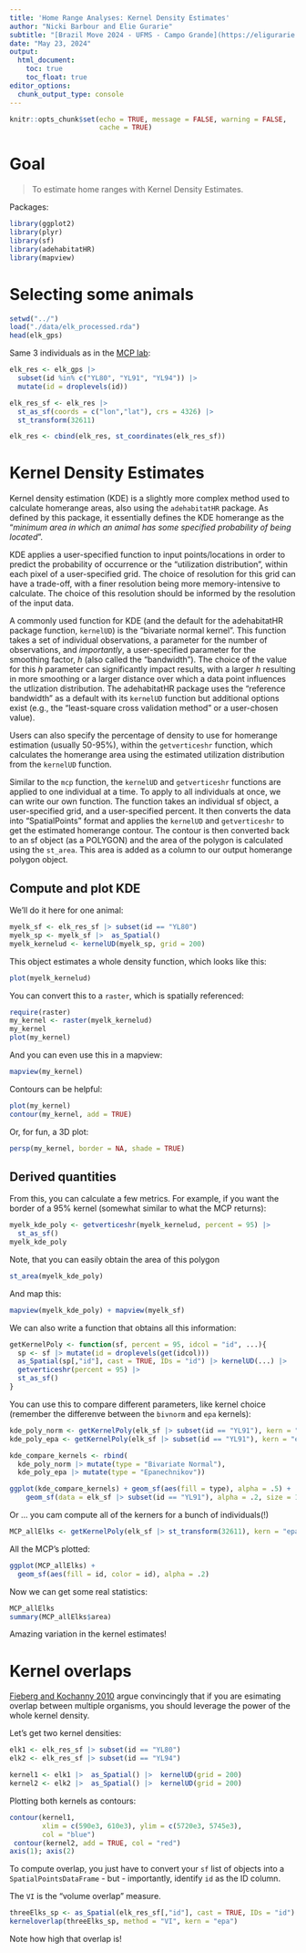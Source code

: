 ```yaml
---
title: 'Home Range Analyses: Kernel Density Estimates'
author: "Nicki Barbour and Elie Gurarie"
subtitle: "[Brazil Move 2024 - UFMS - Campo Grande](https://eligurarie.github.io/BrazilMove2024)"
date: "May 23, 2024"
output:
  html_document:
    toc: true
    toc_float: true
editor_options: 
  chunk_output_type: console
---
```


```r
knitr::opts_chunk$set(echo = TRUE, message = FALSE, warning = FALSE, 
                      cache = TRUE)
```

# Goal

> To estimate home ranges with Kernel Density Estimates. 

Packages:

```r
library(ggplot2)
library(plyr)
library(sf)
library(adehabitatHR)
library(mapview)
```


# Selecting some animals

```r
setwd("../")
load("./data/elk_processed.rda")
head(elk_gps)
```

Same 3 individuals as in the [MCP lab](HomeRanges_KDE.html):

```r
elk_res <- elk_gps |>
  subset(id %in% c("YL80", "YL91", "YL94")) |>
  mutate(id = droplevels(id))

elk_res_sf <- elk_res |> 
  st_as_sf(coords = c("lon","lat"), crs = 4326) |> 
  st_transform(32611) 

elk_res <- cbind(elk_res, st_coordinates(elk_res_sf))
```
 
# Kernel Density Estimates

Kernel density estimation (KDE) is a slightly more complex method used to calculate homerange areas, also using the `adehabitatHR` package. As defined by this package, it essentially defines the KDE homerange as the "*minimum area in which an animal has some specified probability of being located*".

KDE applies a user-specified function to input points/locations in order to predict the probability of occurrence or the "utilization distribution", within each pixel of a user-specified grid. The choice of resolution for this grid can have a trade-off, with a finer resolution being more memory-intensive to calculate. The choice of this resolution should be informed by the resolution of the input data.

A commonly used function for KDE (and the default for the adehabitatHR package function, `kernelUD`) is the "bivariate normal kernel". This function takes a set of individual observations, a parameter for the number of observations, and *importantly*, a user-specified parameter for the smoothing factor, *h* (also called the "bandwidth"). The choice of the value for this *h* parameter can significantly impact results, with a larger *h* resulting in more smoothing or a larger distance over which a data point influences the utlization distribution. The adehabitatHR package uses the "reference bandwidth" as a default with its `kernelUD` function but additional options exist (e.g., the "least-square cross validation method" or a user-chosen value).

Users can also specify the percentage of density to use for homerange estimation (usually 50-95%), within the `getverticeshr` function, which calculates the homerange area using the estimated utilization distribution from the `kernelUD` function.

Similar to the `mcp` function, the `kernelUD` and `getverticeshr` functions are applied to one individual at a time. To apply to all individuals at once, we can write our own function. The function takes an individual sf object, a user-specified grid, and a user-specified percent. It then converts the data into "SpatialPoints" format and applies the `kernelUD` and `getverticeshr` to get the estimated homerange contour. The contour is then converted back to an sf object (as a POLYGON) and the area of the polygon is calculated using the `st_area`. This area is added as a column to our output homerange polygon object.

## Compute and plot KDE

We'll do it here for one animal:

```r
myelk_sf <- elk_res_sf |> subset(id == "YL80")
myelk_sp <- myelk_sf |>  as_Spatial() 
myelk_kernelud <- kernelUD(myelk_sp, grid = 200)
```

This object estimates a whole density function, which looks like this: 

```r
plot(myelk_kernelud)
```

You can convert this to a `raster`, which is spatially referenced:

```r
require(raster)
my_kernel <- raster(myelk_kernelud)
my_kernel
plot(my_kernel)
```

And you can even use this in a mapview:

```r
mapview(my_kernel)
```

Contours can be helpful:


```r
plot(my_kernel)
contour(my_kernel, add = TRUE)
```

Or, for fun, a 3D plot:

```r
persp(my_kernel, border = NA, shade = TRUE)
```



## Derived quantities

From this, you can calculate a few metrics.  For example, if you want the border of a 95% kernel (somewhat similar to what the MCP returns):
 
```r
myelk_kde_poly <- getverticeshr(myelk_kernelud, percent = 95) |>
  st_as_sf()
myelk_kde_poly
```

Note, that you can easily obtain the area of this polygon

```r
st_area(myelk_kde_poly)
```

And map this:

```r
mapview(myelk_kde_poly) + mapview(myelk_sf)
```


We can also write a function that obtains all this information:

```r
getKernelPoly <- function(sf, percent = 95, idcol = "id", ...){
  sp <- sf |> mutate(id = droplevels(get(idcol))) 
  as_Spatial(sp[,"id"], cast = TRUE, IDs = "id") |> kernelUD(...) |>
  getverticeshr(percent = 95) |> 
  st_as_sf()
}
```

You can use this to compare different parameters, like kernel choice (remember the differenve between the `bivnorm` and `epa` kernels): 


```r
kde_poly_norm <- getKernelPoly(elk_sf |> subset(id == "YL91"), kern = "bivnorm") 
kde_poly_epa <- getKernelPoly(elk_sf |> subset(id == "YL91"), kern = "epa") 

kde_compare_kernels <- rbind(
  kde_poly_norm |> mutate(type = "Bivariate Normal"),
  kde_poly_epa |> mutate(type = "Epanechnikov"))

ggplot(kde_compare_kernels) + geom_sf(aes(fill = type), alpha = .5) + 
    geom_sf(data = elk_sf |> subset(id == "YL91"), alpha = .2, size = 1)
```



Or ... you cam compute all of the kerners for a bunch of individuals(!)

```r
MCP_allElks <- getKernelPoly(elk_sf |> st_transform(32611), kern = "epa") 
```
 
All the MCP's plotted:
 
```r
ggplot(MCP_allElks) + 
  geom_sf(aes(fill = id, color = id), alpha = .2)
```

Now we can get some real statistics:

```r
MCP_allElks
summary(MCP_allElks$area)
```

Amazing variation in the kernel estimates!



# Kernel overlaps

[Fieberg and Kochanny 2010](https://wildlife.onlinelibrary.wiley.com/doi/abs/10.2193/0022-541X(2005)69[1346:QHOTIO]2.0.CO;2) argue convincingly that if you are esimating overlap between multiple organisms, you should leverage the power of the whole kernel density. 

Let's get two kernel densities:


```r
elk1 <- elk_res_sf |> subset(id == "YL80")
elk2 <- elk_res_sf |> subset(id == "YL94")

kernel1 <- elk1 |>  as_Spatial() |>  kernelUD(grid = 200)
kernel2 <- elk2 |>  as_Spatial() |>  kernelUD(grid = 200)
```

Plotting both kernels as contours:

```r
contour(kernel1, 
        xlim = c(590e3, 610e3), ylim = c(5720e3, 5745e3), 
        col = "blue")
 contour(kernel2, add = TRUE, col = "red")
axis(1); axis(2)
```

To compute overlap, you just have to convert your `sf` list of objects into a `SpatialPointsDataFrame` - but - importantly, identify `id` as the ID column. 

The `VI` is the "volume overlap" measure.  

```r
threeElks_sp <- as_Spatial(elk_res_sf[,"id"], cast = TRUE, IDs = "id")
kerneloverlap(threeElks_sp, method = "VI", kern = "epa")
```

Note how high that overlap is! 



